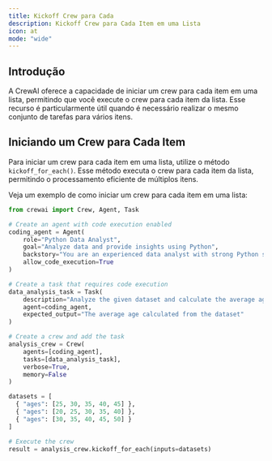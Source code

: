 ```yaml
---
title: Kickoff Crew para Cada
description: Kickoff Crew para Cada Item em uma Lista
icon: at
mode: "wide"
---
```


## Introdução

A CrewAI oferece a capacidade de iniciar um crew para cada item em uma lista, permitindo que você execute o crew para cada item da lista. 
Esse recurso é particularmente útil quando é necessário realizar o mesmo conjunto de tarefas para vários itens.

## Iniciando um Crew para Cada Item

Para iniciar um crew para cada item em uma lista, utilize o método `kickoff_for_each()`. 
Esse método executa o crew para cada item da lista, permitindo o processamento eficiente de múltiplos itens.

Veja um exemplo de como iniciar um crew para cada item em uma lista:

```python Code
from crewai import Crew, Agent, Task

# Create an agent with code execution enabled
coding_agent = Agent(
    role="Python Data Analyst",
    goal="Analyze data and provide insights using Python",
    backstory="You are an experienced data analyst with strong Python skills.",
    allow_code_execution=True
)

# Create a task that requires code execution
data_analysis_task = Task(
    description="Analyze the given dataset and calculate the average age of participants. Ages: {ages}",
    agent=coding_agent,
    expected_output="The average age calculated from the dataset"
)

# Create a crew and add the task
analysis_crew = Crew(
    agents=[coding_agent],
    tasks=[data_analysis_task],
    verbose=True,
    memory=False
)

datasets = [
  { "ages": [25, 30, 35, 40, 45] },
  { "ages": [20, 25, 30, 35, 40] },
  { "ages": [30, 35, 40, 45, 50] }
]

# Execute the crew
result = analysis_crew.kickoff_for_each(inputs=datasets)
```